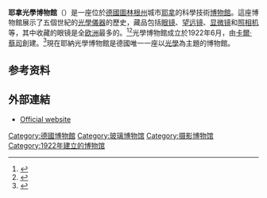 {{Infobox museum
 |名称    = 耶拿光學博物館
 |其他名称= {{Lang|de|Optisches Museum Jena}}
 |图像    = Optical_Museum_Jena_2304x1728.jpg
 |图像大小= 
 |图像说明= 耶拿光學博物館
 |established    = 1922年6月
 |dissolved    = <!--关闭日期-->
 |location    = {{GER}}[[圖林根州|圖林根州]][[耶拿|耶拿]]
 |type    = 科学博物馆
 |founder    = [[卡爾·蔡司|卡爾·蔡司]]
 |website    = {{URL|http://www.optischesmuseum.de/}}
}}
'''耶拿光學博物館'''（{{Lang-de|'''''Optisches Museum Jena'''''}}）是一座位於[[德國|德國]][[圖林根州|圖林根州]]城市[[耶拿|耶拿]]的科學技術[[博物館|博物館]]。這座博物館展示了五個世紀的[[光學儀器|光學儀器]]的歷史，藏品包括[[眼镜|眼镜]]、[[望远镜|望远镜]]、[[显微镜|显微镜]]和[[照相机|照相机]]等，其中收藏的眼镜是全[[欧洲|欧洲]]最多的。<ref>{{Cite web|url=https://www.jenatourismus.de/en/353241|title=Optical Museum|accessdate=2016-03-01|author=|date=|publisher=Jena Tourisms|archive-date=2018-08-29|archive-url=https://web.archive.org/web/20180829110230/https://www.jenatourismus.de/en/353241|dead-url=no}}</ref><ref>{{Cite web|url=http://www.optischesmuseum.de/index.php?seite=1|title=Herzlich willkommen im Optischen Museum Jena!|accessdate=2016-03-01|author=|date=|publisher=Optisches Museum Jena|language=de|archive-date=2016-06-07|archive-url=https://web.archive.org/web/20160607202258/http://www.optischesmuseum.de/index.php?seite=1|dead-url=no}}</ref>光學博物館成立於1922年6月，由[[卡爾·蔡司|卡爾·蔡司]]創建。<ref>{{Cite web|url=http://www.optischesmuseum.de/index.php?seite=83|title=Von den Anfängen|accessdate=2016-03-01|author=|date=|publisher=Optisches Museum Jena|language=de|archive-date=2016-03-05|archive-url=https://web.archive.org/web/20160305071641/http://www.optischesmuseum.de/index.php?seite=83|dead-url=no}}</ref>現在耶納光學博物館是德國唯一一座以[[光學|光學]]為主題的博物館。

== 参考资料 ==
{{Reflist}}

== 外部連結 ==
{{Commonscat|Optisches Museum Jena}}
* [http://www.optischesmuseum.de/ Official website] {{Wayback|url=http://www.optischesmuseum.de/ |date=20190831210250 }} {{de icon}}

{{coord|50.92781|N|11.579275|E|type:landmark_region:DE|display=title}}
{{Authority control}}

[[Category:德國博物館|Category:德國博物館]]
[[Category:玻璃博物馆|Category:玻璃博物馆]]
[[Category:摄影博物馆|Category:摄影博物馆]]
[[Category:1922年建立的博物馆|Category:1922年建立的博物馆]]
{{museum-stub}}